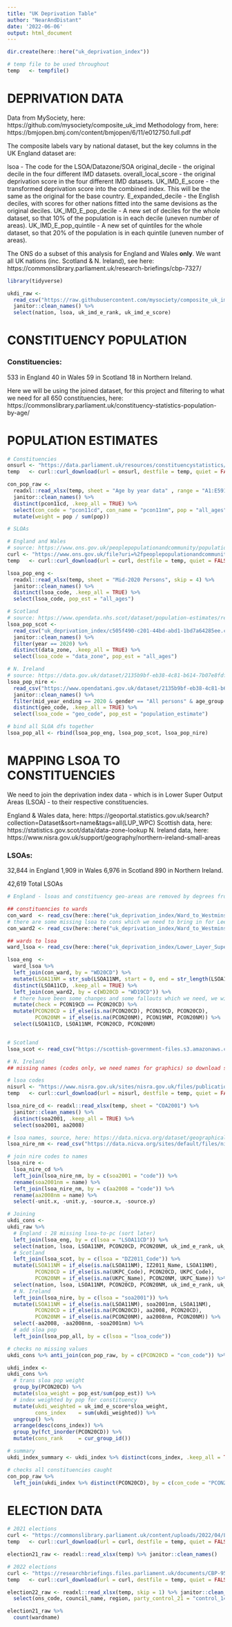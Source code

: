 ```yaml
---
title: "UK Deprivation Table"
author: "NearAndDistant"
date: '2022-06-06'
output: html_document
---
```


```r
dir.create(here::here("uk_deprivation_index"))

# temp file to be used throughout
temp   <- tempfile()

```

# DEPRIVATION DATA

Data from MySociety, here: https://github.com/mysociety/composite_uk_imd
Methodology from, here: https://bmjopen.bmj.com/content/bmjopen/6/11/e012750.full.pdf

The composite labels vary by national dataset, but the key columns in the UK England dataset are:

lsoa                  - The code for the LSOA/Datazone/SOA
original_decile       - the original decile in the four different IMD datasets.
overall_local_score   - the original deprivation score in the four different IMD datasets.
UK_IMD_E_score        - the transformed deprivation score into the combined index. This will be the same as the original for the base country.
E_expanded_decile     - the English deciles, with scores for other nations fitted into the same devisions as the original deciles.
UK_IMD_E_pop_decile   - A new set of deciles for the whole dataset, so that 10% of the population is in each decile (uneven number of areas).
UK_IMD_E_pop_quintile - A new set of quintiles for the whole dataset, so that 20% of the population is in each quintile (uneven number of areas).

The ONS do a subset of this analysis for England and Wales **only**. We want all UK nations (inc. Scotland & N. Ireland), see here:
https://commonslibrary.parliament.uk/research-briefings/cbp-7327/

```r
library(tidyverse)

ukdi_raw <- 
  read_csv("https://raw.githubusercontent.com/mysociety/composite_uk_imd/master/uk_index/UK_IMD_E.csv") %>% 
  janitor::clean_names() %>%
  select(nation, lsoa, uk_imd_e_rank, uk_imd_e_score)

```

# CONSTITUENCY POPULATION

### Constituencies:

533 in England
40  in Wales
59  in Scotland
18  in Northern Ireland.

Here we will be using the joined dataset, for this project and filtering to what we need for all 650 constituencies, here:
https://commonslibrary.parliament.uk/constituency-statistics-population-by-age/

# POPULATION ESTIMATES

```r
# Constituencies
onsurl <- "https://data.parliament.uk/resources/constituencystatistics/PowerBIData/Demography/Population.xlsx"
temp   <- curl::curl_download(url = onsurl, destfile = temp, quiet = FALSE, mode = "wb")

con_pop_raw <- 
  readxl::read_xlsx(temp, sheet = "Age by year data" , range = "A1:E59151") %>% 
  janitor::clean_names() %>%
  distinct(pcon11cd, .keep_all = TRUE) %>%
  select(con_code = "pcon11cd", con_name = "pcon11nm", pop = "all_ages") %>%
  mutate(weight = pop / sum(pop))

```

```r

# SLOAs

# England and Wales
# source: https://www.ons.gov.uk/peoplepopulationandcommunity/populationandmigration/populationestimates/datasets/lowersuperoutputareamidyearpopulationestimatesnationalstatistics
curl <- "https://www.ons.gov.uk/file?uri=%2fpeoplepopulationandcommunity%2fpopulationandmigration%2fpopulationestimates%2fdatasets%2flowersuperoutputareamidyearpopulationestimates%2fmid2020sape23dt2/sape23dt2mid2020lsoasyoaestimatesunformatted.xlsx"
temp   <- curl::curl_download(url = curl, destfile = temp, quiet = FALSE, mode = "wb")

lsoa_pop_eng <- 
  readxl::read_xlsx(temp, sheet = "Mid-2020 Persons", skip = 4) %>% 
  janitor::clean_names() %>%
  distinct(lsoa_code, .keep_all = TRUE) %>%
  select(lsoa_code, pop_est = "all_ages")

# Scotland
# source: https://www.opendata.nhs.scot/dataset/population-estimates/resource/c505f490-c201-44bd-abd1-1bd7a64285ee?inner_span=True
lsoa_pop_scot <- 
  read_csv("uk_deprivation_index/c505f490-c201-44bd-abd1-1bd7a64285ee.csv") %>%
  janitor::clean_names() %>%
  filter(year == 2020) %>%
  distinct(data_zone, .keep_all = TRUE) %>%
  select(lsoa_code = "data_zone", pop_est = "all_ages")

# N. Ireland
# source: https://data.gov.uk/dataset/2135b9bf-eb38-4c81-b614-7b07e8fdfc82/population-estimates-for-super-output-areas-soas-and-former-electoral-wards-northern-ireland/datafile/fc3f91dd-a0c7-488a-9996-bd057a7cfffe/preview
lsoa_pop_nire <-
  read_csv("https://www.opendatani.gov.uk/dataset/2135b9bf-eb38-4c81-b614-7b07e8fdfc82/resource/fc3f91dd-a0c7-488a-9996-bd057a7cfffe/download/super-output-areas-soas-by-gender-and-broad-age-bands-mid-2001-to-mid-2020.csv") %>%
  janitor::clean_names() %>%
  filter(mid_year_ending == 2020 & gender == "All persons" & age_group == "All ages") %>%
  distinct(geo_code, .keep_all = TRUE) %>%
  select(lsoa_code = "geo_code", pop_est = "population_estimate")

```

```r

# bind all SLOA dfs together
lsoa_pop_all <- rbind(lsoa_pop_eng, lsoa_pop_scot, lsoa_pop_nire)

```

# MAPPING LSOA TO CONSTITUENCIES

We need to join the deprivation index data - which is in Lower Super Output Areas (LSOA) - to their respective constituencies.

England & Wales data, here: https://geoportal.statistics.gov.uk/search?collection=Dataset&sort=name&tags=all(LUP_WPC)
Scottish data, here: https://statistics.gov.scot/data/data-zone-lookup
N. Ireland data, here: https://www.nisra.gov.uk/support/geography/northern-ireland-small-areas

### LSOAs:

32,844  in England
 1,909  in Wales
 6,976  in Scotland
   890  in Northern Ireland.
   
42,619  Total LSOAs

```r

# England - lsoas and constituency geo-areas are removed by degrees from each other. We use Wards to map them across to each other.

## constituencies to wards
con_ward  <- read_csv(here::here("uk_deprivation_index/Ward_to_Westminster_Parliamentary_Constituency_to_Local_Authority_District_to_Upper_Tier_Local_Authority__December_2020__Lookup_in_the_United_Kingdom_V2.csv"))
# there are some missing lsoa to cons which we need to bring in for Leeds (only) from the last year (2019)
con_ward2 <- read_csv(here::here("uk_deprivation_index/Ward_to_Westminster_Parliamentary_Constituency_to_Local_Authority_District_(December_2019)_Lookup_in_the_United_Kingdom.csv"))

## wards to lsoa
ward_lsoa <- read_csv(here::here("uk_deprivation_index/Lower_Layer_Super_Output_Area__2011__to_Ward__2020__Lookup_in_England_and_Wales.csv"))

lsoa_eng  <- 
  ward_lsoa %>% 
  left_join(con_ward, by = "WD20CD") %>% 
  mutate(LSOA11NM = str_sub(LSOA11NM, start = 0, end = str_length(LSOA11NM)-4)) %>%
  distinct(LSOA11CD, .keep_all = TRUE) %>%
  left_join(con_ward2, by = c(WD20CD = "WD19CD")) %>%
  # there have been some changes and some fallouts which we need, we will keep the latest changes and add fallouts
  mutate(check = PCON19CD == PCON20CD) %>%
  mutate(PCON20CD = if_else(is.na(PCON20CD), PCON19CD, PCON20CD), 
         PCON20NM = if_else(is.na(PCON20NM), PCON19NM, PCON20NM)) %>% 
  select(LSOA11CD, LSOA11NM, PCON20CD, PCON20NM)


# Scotland
lsoa_scot <- read_csv("https://scottish-government-files.s3.amazonaws.com/13360f3a-ca68-4f3e-8b7f-caffed8712eb/DataZone2011lookup_2022-05-31.csv")

# N. Ireland
## missing names (codes only, we need names for graphics) so download seperate table to join

# lsoa codes
nisurl <- "https://www.nisra.gov.uk/sites/nisra.gov.uk/files/publications/Look-up%20Tables_0.xlsx"
temp   <- curl::curl_download(url = nisurl, destfile = temp, quiet = FALSE, mode = "wb")

lsoa_nire_cd <- readxl::read_xlsx(temp, sheet = "COA2001") %>% 
  janitor::clean_names() %>%
  distinct(soa2001, .keep_all = TRUE) %>%
  select(soa2001, aa2008)

# lsoa names, source, here: https://data.nicva.org/dataset/geographical-names-and-codes-tables/resource/f072a627-5e70-4647-8b55-e5cdc1ba6b9a
lsoa_nire_nm <- read_csv("https://data.nicva.org/sites/default/files/ni_geography_names_codes_all_types_Mar2017.csv")

# join nire codes to names
lsoa_nire <-
  lsoa_nire_cd %>%
  left_join(lsoa_nire_nm, by = c(soa2001 = "code")) %>%
  rename(soa2001nm = name) %>%
  left_join(lsoa_nire_nm, by = c(aa2008 = "code")) %>%
  rename(aa2008nm = name) %>%
  select(-unit.x, -unit.y, -source.x, -source.y)

```

```r
# Joining
ukdi_cons <- 
ukdi_raw %>% 
  # England : 28 missing lsoa-to-pc (sort later)
  left_join(lsoa_eng, by = c(lsoa = "LSOA11CD")) %>%
  select(nation, lsoa, LSOA11NM, PCON20CD, PCON20NM, uk_imd_e_rank, uk_imd_e_score) %>%
  # Scotland
  left_join(lsoa_scot, by = c(lsoa = "DZ2011_Code")) %>%
  mutate(LSOA11NM = if_else(is.na(LSOA11NM), IZ2011_Name, LSOA11NM),
         PCON20CD = if_else(is.na(UKPC_Code), PCON20CD, UKPC_Code),
         PCON20NM = if_else(is.na(UKPC_Name), PCON20NM, UKPC_Name)) %>%
  select(nation, lsoa, LSOA11NM, PCON20CD, PCON20NM, uk_imd_e_rank, uk_imd_e_score) %>%
  # N. Ireland
  left_join(lsoa_nire, by = c(lsoa = "soa2001")) %>%
  mutate(LSOA11NM = if_else(is.na(LSOA11NM), soa2001nm, LSOA11NM),
         PCON20CD = if_else(is.na(PCON20CD), aa2008, PCON20CD),
         PCON20NM = if_else(is.na(PCON20NM), aa2008nm, PCON20NM)) %>%
  select(-aa2008, -aa2008nm, -soa2001nm) %>%
  # add sloa pop
  left_join(lsoa_pop_all, by = c(lsoa = "lsoa_code"))

```

```r
# checks no missing values
ukdi_cons %>% anti_join(con_pop_raw, by = c(PCON20CD = "con_code")) %>% count(PCON20CD)
```

```r

ukdi_index <- 
ukdi_cons %>%
  # trans sloa pop weight
  group_by(PCON20CD) %>%
  mutate(sloa_weight = pop_est/sum(pop_est)) %>%
  # index weighted by pop for constituency
  mutate(ukdi_weighted = uk_imd_e_score*sloa_weight,
         cons_index    = sum(ukdi_weighted)) %>%
  ungroup() %>%
  arrange(desc(cons_index)) %>%
  group_by(fct_inorder(PCON20CD)) %>%
  mutate(cons_rank     = cur_group_id())

# summary
ukdi_index_summary <- ukdi_index %>% distinct(cons_index, .keep_all = TRUE)

```

```r
# checks all constituencies caught
con_pop_raw %>%
  left_join(ukdi_index %>% distinct(PCON20CD), by = c(con_code = "PCON20CD"))
```

# ELECTION DATA

```r

# 2021 elections
curl <- "https://commonslibrary.parliament.uk/content/uploads/2022/04/LEH-2021-datafile.xlsx"
temp   <- curl::curl_download(url = curl, destfile = temp, quiet = FALSE, mode = "wb")

election21_raw <- readxl::read_xlsx(temp) %>% janitor::clean_names()

# 2022 elections
curl <- "https://researchbriefings.files.parliament.uk/documents/CBP-9545/CBP9545-detailed-results-for-download.xlsx"
temp   <- curl::curl_download(url = curl, destfile = temp, quiet = FALSE, mode = "wb")

election22_raw <- readxl::read_xlsx(temp, skip = 1) %>% janitor::clean_names() %>%
  select(ons_code, council_name, region, party_control_21 = "control_14", party_control_22 = "control_22")

```

```r

election21_raw %>% 
  count(wardname)

```
